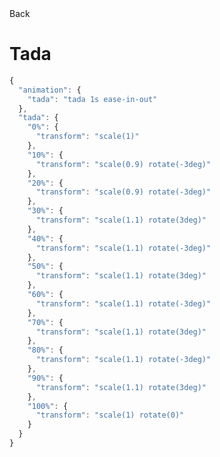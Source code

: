 
<Link
  className="hover: flex flex-row items-center"
  href="/docs/animations/hovers"
>
  <ChevronLeft size={17} />
  Back
</Link>

# Tada

<div className="mt-4"></div>

<Preview className="group">
    <HoverTadaButton />
</Preview>
<CodeGroup title="tailwind.config.js">

```js
{
  "animation": {
    "tada": "tada 1s ease-in-out"
  },
  "tada": {
    "0%": {
      "transform": "scale(1)"
    },
    "10%": {
      "transform": "scale(0.9) rotate(-3deg)"
    },
    "20%": {
      "transform": "scale(0.9) rotate(-3deg)"
    },
    "30%": {
      "transform": "scale(1.1) rotate(3deg)"
    },
    "40%": {
      "transform": "scale(1.1) rotate(-3deg)"
    },
    "50%": {
      "transform": "scale(1.1) rotate(3deg)"
    },
    "60%": {
      "transform": "scale(1.1) rotate(-3deg)"
    },
    "70%": {
      "transform": "scale(1.1) rotate(3deg)"
    },
    "80%": {
      "transform": "scale(1.1) rotate(-3deg)"
    },
    "90%": {
      "transform": "scale(1.1) rotate(3deg)"
    },
    "100%": {
      "transform": "scale(1) rotate(0)"
    }
  }
}
```

</CodeGroup>
